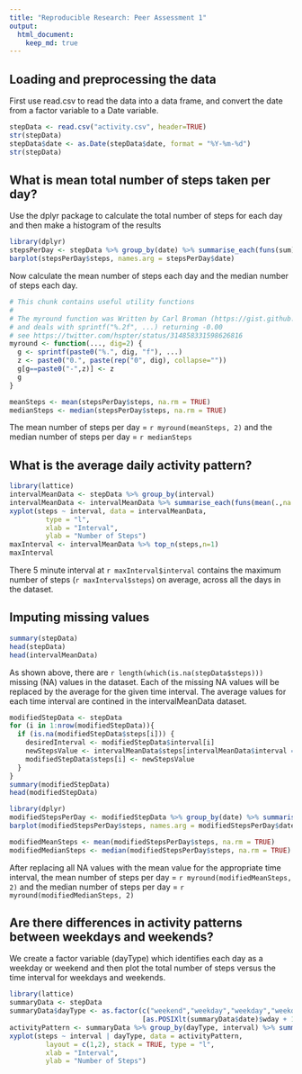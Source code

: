 ```yaml
---
title: "Reproducible Research: Peer Assessment 1"
output: 
  html_document:
    keep_md: true
---
```



## Loading and preprocessing the data

First use read.csv to read the data into a data frame, and convert the date from a factor variable to a Date variable.

```r
stepData <- read.csv("activity.csv", header=TRUE)
str(stepData)
stepData$date <- as.Date(stepData$date, format = "%Y-%m-%d")
str(stepData)
```


## What is mean total number of steps taken per day?

Use the dplyr package to calculate the total number of steps for each day
and then make a histogram of the results
```r
library(dplyr)
stepsPerDay <- stepData %>% group_by(date) %>% summarise_each(funs(sum), steps)
barplot(stepsPerDay$steps, names.arg = stepsPerDay$date)
```

Now calculate the mean number of steps each day and the median number of steps each day.

```r
# This chunk contains useful utility functions
#
# The myround function was Written by Carl Broman (https://gist.github.com/kbroman/5217617)
# and deals with sprintf("%.2f", ...) returning -0.00
# see https://twitter.com/hspter/status/314858331598626816
myround <- function(..., dig=2) {
  g <- sprintf(paste0("%.", dig, "f"), ...)
  z <- paste0("0.", paste(rep("0", dig), collapse=""))
  g[g==paste0("-",z)] <- z
  g
}
```

```r
meanSteps <- mean(stepsPerDay$steps, na.rm = TRUE)
medianSteps <- median(stepsPerDay$steps, na.rm = TRUE)
```


The mean number of steps per day = `r myround(meanSteps, 2) ` and the median number of steps per day = `r medianSteps`

## What is the average daily activity pattern?

```r
library(lattice)
intervalMeanData <- stepData %>% group_by(interval) 
intervalMeanData <- intervalMeanData %>% summarise_each(funs(mean(.,na.rm = TRUE)), steps)
xyplot(steps ~ interval, data = intervalMeanData,
         type = "l",
         xlab = "Interval",
         ylab = "Number of Steps")
maxInterval <- intervalMeanData %>% top_n(steps,n=1)
maxInterval
```

There 5 minute interval at `r maxInterval$interval` contains the maximum number of steps (`r maxInterval$steps`) on average, across all the days in the dataset.

## Imputing missing values

```r
summary(stepData)
head(stepData)
head(intervalMeanData)
```

As shown above, there are `r length(which(is.na(stepData$steps)))` missing (NA) values in the dataset.  Each of the missing NA values will be replaced by the average for the given time interval.  The average values for each time interval are contined in the intervalMeanData dataset.

```r
modifiedStepData <- stepData
for (i in 1:nrow(modifiedStepData)){
  if (is.na(modifiedStepData$steps[i])) {
    desiredInterval <- modifiedStepData$interval[i]
    newStepsValue <- intervalMeanData$steps[intervalMeanData$interval == desiredInterval]
    modifiedStepData$steps[i] <- newStepsValue
  }
}
summary(modifiedStepData)
head(modifiedStepData)
```

```r
library(dplyr)
modifiedStepsPerDay <- modifiedStepData %>% group_by(date) %>% summarise_each(funs(sum), steps)
barplot(modifiedStepsPerDay$steps, names.arg = modifiedStepsPerDay$date)
```

```r
modifiedMeanSteps <- mean(modifiedStepsPerDay$steps, na.rm = TRUE)
modifiedMedianSteps <- median(modifiedStepsPerDay$steps, na.rm = TRUE)
```


After replacing all NA values with the mean value for the appropriate time interval, the mean number of steps per day = `r myround(modifiedMeanSteps, 2) ` and the median number of steps per day = `r myround(modifiedMedianSteps, 2)`

## Are there differences in activity patterns between weekdays and weekends?

We create a factor variable (dayType) which identifies each day as a weekday or weekend and then plot the total number of steps versus the time interval for weekdays and weekends.

```r
library(lattice)
summaryData <- stepData
summaryData$dayType <- as.factor(c("weekend","weekday","weekday","weekday","weekday","weekday","weekend")
                                 [as.POSIXlt(summaryData$date)$wday + 1])
activityPattern <- summaryData %>% group_by(dayType, interval) %>% summarise_each(funs(sum(.,na.rm = TRUE)), steps)
xyplot(steps ~ interval | dayType, data = activityPattern,
         layout = c(1,2), stack = TRUE, type = "l",
         xlab = "Interval",
         ylab = "Number of Steps")
```

